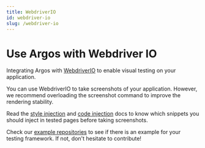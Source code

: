 ```yaml
---
title: WebdriverIO
id: webdriver-io
slug: /webdriver-io
---
```


# Use Argos with Webdriver IO

Integrating Argos with [WebdriverIO](https://webdriver.io/) to enable visual testing on your application.

You can use WebdriverIO to take screenshots of your application. However, we recommend overloading the screenshot command to improve the rendering stability.

Read the [style injection](/style-injection) and [code injection](/code-injection) docs to know which snippets you should inject in tested pages before taking screenshots.

Check our [example repositories](https://github.com/argos-ci/argos/tree/main/examples) to see if there is an example for your testing framework. If not, don't hesitate to contribute!
